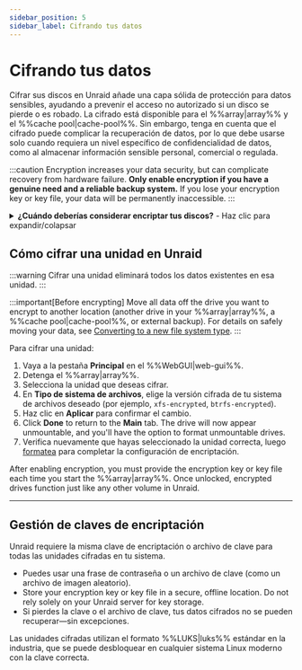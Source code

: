```yaml
---
sidebar_position: 5
sidebar_label: Cifrando tus datos
---
```


# Cifrando tus datos

Cifrar sus discos en Unraid añade una capa sólida de protección para datos sensibles, ayudando a prevenir el acceso no autorizado si un disco se pierde o es robado. La cifrado está disponible para el %%array|array%% y el %%cache pool|cache-pool%%. Sin embargo, tenga en cuenta que el cifrado puede complicar la recuperación de datos, por lo que debe usarse solo cuando requiera un nivel específico de confidencialidad de datos, como al almacenar información sensible personal, comercial o regulada.

:::caution
Encryption increases your data security, but can complicate recovery from hardware failure. **Only enable encryption if you have a genuine need and a reliable backup system.** If you lose your encryption key or key file, your data will be permanently inaccessible.
:::

<details>
  <summary><strong>¿Cuándo deberías considerar encriptar tus discos?</strong> - Haz clic para expandir/colapsar</summary>

  - Almacenas datos confidenciales, regulados o sensibles en tu servidor Unraid.
  - Te preocupa el robo de datos si una unidad es físicamente removida o robada.
  - Necesitas cumplir con requisitos organizacionales o legales de protección de datos.

  Si usas Unraid principalmente para medios domésticos o archivos no sensibles, puede que la encriptación no sea necesaria y podría complicar la resolución de problemas y la recuperación.
</details>

## Cómo cifrar una unidad en Unraid

:::warning
Cifrar una unidad eliminará todos los datos existentes en esa unidad.
:::

:::important[Before encrypting]
Move all data off the drive you want to encrypt to another location (another drive in your %%array|array%%, a %%cache pool|cache-pool%%, or external backup). For details on safely moving your data, see [Converting to a new file system type](../../using-unraid-to/manage-storage/file-systems.mdx#converting-to-a-new-file-system-type).
:::

Para cifrar una unidad:

1. Vaya a la pestaña **Principal** en el %%WebGUI|web-gui%%.
2. Detenga el %%array|array%%.
3. Selecciona la unidad que deseas cifrar.
4. En **Tipo de sistema de archivos**, elige la versión cifrada de tu sistema de archivos deseado (por ejemplo, `xfs-encrypted`, `btrfs-encrypted`).
5. Haz clic en **Aplicar** para confirmar el cambio.
6. Click **Done** to return to the **Main** tab. The drive will now appear unmountable, and you'll have the option to format unmountable drives.
7. Verifica nuevamente que hayas seleccionado la unidad correcta, luego [formatea](../../using-unraid-to/manage-storage/file-systems.mdx#creating-a-file-system-formatting) para completar la configuración de encriptación.

After enabling encryption, you must provide the encryption key or key file each time you start the %%array|array%%. Once unlocked, encrypted drives function just like any other volume in Unraid.

---

## Gestión de claves de encriptación

Unraid requiere la misma clave de encriptación o archivo de clave para todas las unidades cifradas en tu sistema.

- Puedes usar una frase de contraseña o un archivo de clave (como un archivo de imagen aleatorio).
- Store your encryption key or key file in a secure, offline location. Do not rely solely on your Unraid server for key storage.
- Si pierdes la clave o el archivo de clave, tus datos cifrados no se pueden recuperar—sin excepciones.

Las unidades cifradas utilizan el formato %%LUKS|luks%% estándar en la industria, que se puede desbloquear en cualquier sistema Linux moderno con la clave correcta.
